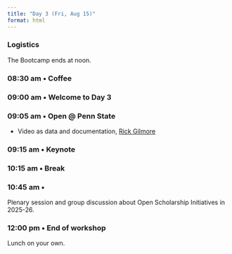 ```yaml
---
title: "Day 3 (Fri, Aug 15)"
format: html
---
```


::: {.callout-note}
### Logistics
The Bootcamp ends at noon.
:::

<!-- ::: {.callout-important} -->
<!-- ### Theme -->
<!-- Open science @ Penn State: Next steps -->
<!-- ::: -->

### 08:30 am • Coffee {-}

### 09:00 am • Welcome to Day 3 {-}

### 09:05 am • Open @ Penn State

- Video as data and documentation, [Rick Gilmore](people.qmd#rick-gilmore)

### 09:15 am • Keynote {-}

### 10:15 am • Break  {-}

### 10:45 am • {-}

Plenary session and group discussion about Open Scholarship Initiatives in 2025-26.

### 12:00 pm • End of workshop  {-}

Lunch on your own.
